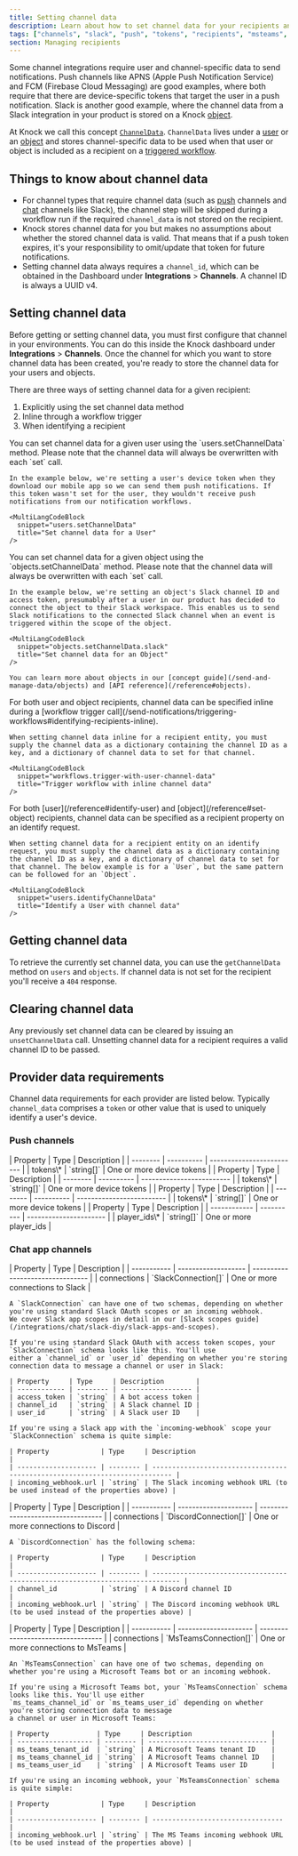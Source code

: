 ```yaml
---
title: Setting channel data
description: Learn about how to set channel data for your recipients and users to make it easy to connect recipients with push and chat channels.
tags: ["channels", "slack", "push", "tokens", "recipients", "msteams", "teams"]
section: Managing recipients
---
```


Some channel integrations require user and channel-specific data to send notifications. Push channels like APNS (Apple Push Notification Service) and FCM (Firebase Cloud Messaging) are good examples, where both require that there are device-specific tokens that target the user in a push notification. Slack is another good example, where the channel data from a Slack integration in your product is stored on a Knock [object](/send-and-manage-data/objects).

At Knock we call this concept <a href="/reference#channel-data">`ChannelData`</a>. `ChannelData` lives under a [user](/concepts/users) or an [object](/concepts/objects) and stores channel-specific data to be used when that user or object is included as a recipient on a [triggered workflow](/send-notifications/triggering-workflows).

## Things to know about channel data

- For channel types that require channel data (such as [push](/integrations/push/overview) channels and [chat](/integrations/chat/overview) channels like Slack), the channel step will be skipped during a workflow run if the required `channel_data` is not stored on the recipient.
- Knock stores channel data for you but makes no assumptions about whether the stored channel data is valid. That means that if a push token expires, it's your responsibility to omit/update that token for future notifications.
- Setting channel data always requires a `channel_id`, which can be obtained in the Dashboard under **Integrations** > **Channels**. A channel ID is always a UUID v4.

## Setting channel data

Before getting or setting channel data, you must first configure that channel in your environments. You can do this inside the Knock dashboard under **Integrations** > **Channels**. Once the channel for which you want to store channel data has been created, you're ready to store the channel data for your users and objects.

There are three ways of setting channel data for a given recipient:

1. Explicitly using the set channel data method
2. Inline through a workflow trigger
3. When identifying a recipient

<AccordionGroup>
  <Accordion title="Explicitly setting for Users">
    You can set channel data for a given user using the `users.setChannelData` method. Please note that the channel data will always be overwritten with each `set` call.

    In the example below, we're setting a user's device token when they download our mobile app so we can send them push notifications. If this token wasn't set for the user, they wouldn't receive push notifications from our notification workflows.

    <MultiLangCodeBlock
      snippet="users.setChannelData"
      title="Set channel data for a User"
    />

  </Accordion>
  <Accordion title="Explicitly setting for Objects">
    You can set channel data for a given object using the `objects.setChannelData` method. Please note that the channel data will always be overwritten with each `set` call.

    In the example below, we're setting an object's Slack channel ID and access token, presumably after a user in our product has decided to connect the object to their Slack workspace. This enables us to send Slack notifications to the connected Slack channel when an event is triggered within the scope of the object.

    <MultiLangCodeBlock
      snippet="objects.setChannelData.slack"
      title="Set channel data for an Object"
    />

    You can learn more about objects in our [concept guide](/send-and-manage-data/objects) and [API reference](/reference#objects).

  </Accordion>
  <Accordion title="Setting channel data inline">
    For both user and object recipients, channel data can be specified inline during a [workflow trigger call](/send-notifications/triggering-workflows#identifying-recipients-inline).

    When setting channel data inline for a recipient entity, you must supply the channel data as a dictionary containing the channel ID as a key, and a dictionary of channel data to set for that channel.

    <MultiLangCodeBlock
      snippet="workflows.trigger-with-user-channel-data"
      title="Trigger workflow with inline channel data"
    />

  </Accordion>
  <Accordion title="Setting channel data on an identify request">
    For both [user](/reference#identify-user) and [object](/reference#set-object) recipients, channel data can be specified as a recipient property on an identify request.

    When setting channel data for a recipient entity on an identify request, you must supply the channel data as a dictionary containing the channel ID as a key, and a dictionary of channel data to set for that channel. The below example is for a `User`, but the same pattern can be followed for an `Object`.

    <MultiLangCodeBlock
      snippet="users.identifyChannelData"
      title="Identify a User with channel data"
    />

  </Accordion>
</AccordionGroup>

## Getting channel data

To retrieve the currently set channel data, you can use the `getChannelData` method on `users` and `objects`. If
channel data is not set for the recipient you'll receive a `404` response.

<AccordionGroup>
  <Accordion title="Getting channel data for a User">
    <MultiLangCodeBlock
      snippet="users.getChannelData"
      title="Get channel data for a User"
    />
  </Accordion>
  <Accordion title="Getting channel data for an Object">
    <MultiLangCodeBlock
      snippet="objects.getChannelData"
      title="Get channel data for an Object"
    />
  </Accordion>
</AccordionGroup>

## Clearing channel data

Any previously set channel data can be cleared by issuing an `unsetChannelData` call. Unsetting channel data for a recipient requires a valid channel ID to be passed.

<AccordionGroup>
  <Accordion title="Unset channel data for a User">
    <MultiLangCodeBlock
      snippet="users.unsetChannelData"
      title="Unset channel data for a User"
    />
  </Accordion>
  <Accordion title="Unset channel data for an Object">
    <MultiLangCodeBlock
      snippet="objects.unsetChannelData"
      title="Unset channel data for an Object"
    />
  </Accordion>
</AccordionGroup>

## Provider data requirements

Channel data requirements for each provider are listed below. Typically `channel_data` comprises a `token` or other value that is used to uniquely identify a user's device.

### Push channels

<AccordionGroup>
  <Accordion title ="APNS (Apple Push Notification Service)">
    | Property | Type       | Description               |
    | -------- | ---------- | ------------------------- |
    | tokens\* | `string[]` | One or more device tokens |
    
  </Accordion>
  <Accordion title ="FCM (Firebase Cloud Messaging)">
    | Property | Type       | Description               |
    | -------- | ---------- | ------------------------- |
    | tokens\* | `string[]` | One or more device tokens |

  </Accordion>
  <Accordion title ="Expo">
    | Property | Type       | Description               |
    | -------- | ---------- | ------------------------- |
    | tokens\* | `string[]` | One or more device tokens |

  </Accordion>
  <Accordion title ="OneSignal">
    | Property     | Type       | Description            |
    | ------------ | ---------- | ---------------------- |
    | player_ids\* | `string[]` | One or more player_ids |

  </Accordion>
</AccordionGroup>

### Chat app channels

<AccordionGroup>
  <Accordion title ="Slack">
    | Property    | Type                | Description                      |
    | ----------- | ------------------- | -------------------------------- |
    | connections | `SlackConnection[]` | One or more connections to Slack |

    A `SlackConnection` can have one of two schemas, depending on whether you're using standard Slack OAuth scopes or an incoming webhook.
    We cover Slack app scopes in detail in our [Slack scopes guide](/integrations/chat/slack-diy/slack-apps-and-scopes).

    If you're using standard Slack OAuth with access token scopes, your `SlackConnection` schema looks like this. You'll use
    either a `channel_id` or `user_id` depending on whether you're storing connection data to message a channel or user in Slack:

    | Property     | Type     | Description        |
    | ------------ | -------- | ------------------ |
    | access_token | `string` | A bot access token |
    | channel_id   | `string` | A Slack channel ID |
    | user_id      | `string` | A Slack user ID    |

    If you're using a Slack app with the `incoming-webhook` scope your `SlackConnection` schema is quite simple:

    | Property             | Type     | Description                                                                 |
    | -------------------- | -------- | --------------------------------------------------------------------------- |
    | incoming_webhook.url | `string` | The Slack incoming webhook URL (to be used instead of the properties above) |

  </Accordion>
  <Accordion title ="Discord">
    | Property    | Type                  | Description                        |
    | ----------- | --------------------- | ---------------------------------- |
    | connections | `DiscordConnection[]` | One or more connections to Discord |

    A `DiscordConnection` has the following schema:

    | Property             | Type     | Description                                                                   |
    | -------------------- | -------- | ----------------------------------------------------------------------------- |
    | channel_id           | `string` | A Discord channel ID                                                          |
    | incoming_webhook.url | `string` | The Discord incoming webhook URL (to be used instead of the properties above) |

  </Accordion>
  <Accordion title ="Microsoft Teams">
    | Property    | Type                  | Description                        |
    | ----------- | --------------------- | ---------------------------------- |
    | connections | `MsTeamsConnection[]` | One or more connections to MsTeams |

    An `MsTeamsConnection` can have one of two schemas, depending on whether you're using a Microsoft Teams bot or an incoming webhook.

    If you're using a Microsoft Teams bot, your `MsTeamsConnection` schema looks like this. You'll use either
    `ms_teams_channel_id` or `ms_teams_user_id` depending on whether you're storing connection data to message
    a channel or user in Microsoft Teams:

    | Property            | Type     | Description                    |
    | ------------------- | -------- | ------------------------------ |
    | ms_teams_tenant_id  | `string` | A Microsoft Teams tenant ID    |
    | ms_teams_channel_id | `string` | A Microsoft Teams channel ID   |
    | ms_teams_user_id    | `string` | A Microsoft Teams user ID      |

    If you're using an incoming webhook, your `MsTeamsConnection` schema is quite simple:

    | Property             | Type     | Description                       |
    | -------------------- | -------- | --------------------------------- |
    | incoming_webhook.url | `string` | The MS Teams incoming webhook URL (to be used instead of the properties above) |

  </Accordion>
</AccordionGroup>
